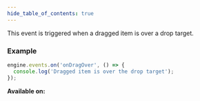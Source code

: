 ```yaml
---
hide_table_of_contents: true
---
```



This event is triggered when a dragged item is over a drop target.

### Example

```js
engine.events.on('onDragOver', () => {
  console.log('Dragged item is over the drop target');
});
```

**Available on:** <ClientTag />
